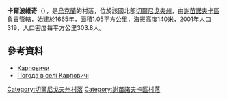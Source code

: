 {{coord|52|13|1|N|32|22|53|E|scale:100000|display=title}}

'''卡爾波維奇'''（{{lang-uk|Карповичі}}），是[[烏克蘭|烏克蘭]]的村落，位於該國北部[[切爾尼戈夫州|切爾尼戈夫州]]，由[[謝苗諾夫卡區|謝苗諾夫卡區]]負責管轄，始建於1665年，面積1.05平方公里，海拔高度140米，2001年人口319，人口密度每平方公里303.8人。

==參考資料==
* [http://w1.c1.rada.gov.ua/pls/z7502/A005?rdat1=25.03.2014&rf7571=41111 Карповичи]{{dead link|date=2017年11月 |bot=InternetArchiveBot |fix-attempted=yes }}
* [http://weather.in.ua/ua/chernigovskaja/10228 Погода в селі Карповичі]{{Wayback|url=http://weather.in.ua/ua/chernigovskaja/10228 |date=20160305085920 }}

[[Category:切爾尼戈夫州村落|Category:切爾尼戈夫州村落]]
[[Category:謝苗諾夫卡區村落|Category:謝苗諾夫卡區村落]]


{{Chernihiv-geo-stub}}